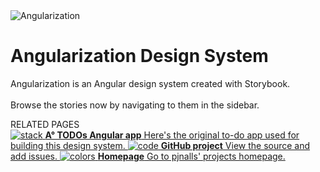 
<Meta title="Angularization/Introduction" />

<style>{`
  
  .sbdocs {
    background: #f4f4fe;
    padding: 0;
  }

  .introduction {
    background: #f4f4fe;
    height: 100%;
    border-radius: 0.25rem;
    padding: 3rem;
  }

  .header {
    height: 90px;
    text-align: center;
    color: #121fa1;
  }

  .angularization {
    margin: 5rem 0 5rem 0;
    padding: 0 1rem 0 0;
    width: 6.25rem;
  }

  .description {
    color: #121fa1;
  }

  .subheading {
    --mediumdark: '#999999';
    font-weight: 900;
    font-size: 13px;
    color: #99f !important;
    letter-spacing: 6px;
    line-height: 24px;
    text-transform: uppercase;
    margin-bottom: 12px;
    margin-top: 40px;
  }

  .link-list {
    display: grid;
    grid-template-columns: 1fr;
    grid-template-rows: 1fr 1fr;
    row-gap: 10px;
  }

  @media (min-width: 620px) {
    .link-list {
      row-gap: 20px;
      column-gap: 20px;
      grid-template-columns: 1fr 1fr;
    }
  }

  @media all and (-ms-high-contrast:none) {
  .link-list {
      display: -ms-grid;
      -ms-grid-columns: 1fr 1fr;
      -ms-grid-rows: 1fr 1fr;
    }
  }

  .link-item {
    display: block;
    padding: 20px 30px 20px 15px;
    border: 1px solid #ccf;
    border-radius: 5px;
    transition: background 150ms ease-out, border 150ms ease-out, transform 150ms ease-out;
    color: #339;
    display: flex;
    align-items: flex-start;
  }

  .link-item:hover {
    border-color: #1EA7FD50;
    transform: translate3d(0, -3px, 0);
    box-shadow: rgba(0, 0, 0, 0.08) 0 3px 10px 0;
  }

  .link-item:active {
    border-color: #1EA7FD;
    transform: translate3d(0, 0, 0);
  }

  .link-item strong {
    font-weight: 700;
    display: block;
    margin-bottom: 2px;
  }
  
  .link-item img {
    height: 40px;
    width: 40px;
    margin-right: 15px;
    flex: none;
  }

  .link-item span {
    font-size: 14px;
    line-height: 20px;
  }

  
`}</style>

<div className="introduction">
  <div className="angularization">
    <img src={Angularization} alt="Angularization" />
  </div>
  
  <h1 className="header">Angularization Design System</h1>

  <p className="description">
    Angularization is an Angular design system created with Storybook. <br/> <br/>
    Browse the stories now by navigating to them in the sidebar.
  </p>
<div className="subheading">RELATED PAGES</div>

  <div className="link-list">
    <a
      className="link-item"
      href="https://storybook.js.org/docs/react/get-started/setup#configure-storybook-for-your-stack"
    >
      <img src={StackAlt} alt="stack" />
      <span>
        <strong>A° TODOs Angular app</strong>
        Here's the original to-do app used for building this design system.
      </span>
    </a>
    <a
      className="link-item"
      href="https://github.com/pjnalls/AngularizationDesignSystem"
      target="_blank"
      rel="noopener noreferrer"
    >
      <img src={Code} alt="code" />
      <span>
        <strong>GitHub project</strong>
        View the source and add issues.
      </span>
    </a>
    <a className="link-item" href="https://pjnalls.com/projects.html">
      <img src={Colors} alt="colors" />
      <span>
        <strong>Homepage</strong>
        Go to pjnalls' projects homepage.
      </span>
    </a>
  </div>
</div>
